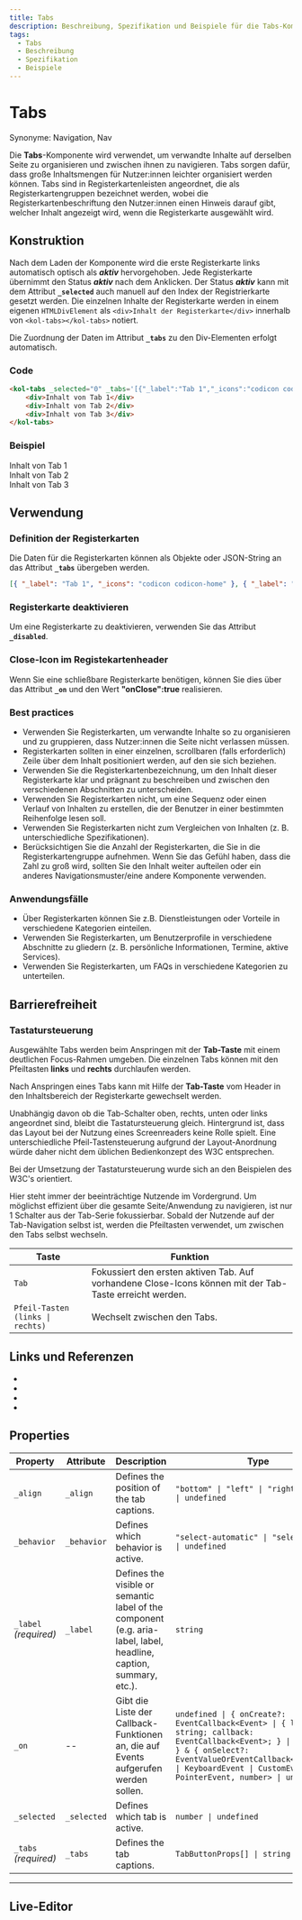 ```yaml
---
title: Tabs
description: Beschreibung, Spezifikation und Beispiele für die Tabs-Komponente.
tags:
  - Tabs
  - Beschreibung
  - Spezifikation
  - Beispiele
---
```



# Tabs

Synonyme: Navigation, Nav

Die **Tabs**-Komponente wird verwendet, um verwandte Inhalte auf derselben Seite zu organisieren und zwischen ihnen zu navigieren. Tabs sorgen dafür, dass große Inhaltsmengen für Nutzer:innen leichter organisiert werden können. Tabs sind in Registerkartenleisten angeordnet, die als Registerkartengruppen bezeichnet werden, wobei die Registerkartenbeschriftung den Nutzer:innen einen Hinweis darauf gibt, welcher Inhalt angezeigt wird, wenn die Registerkarte ausgewählt wird.

## Konstruktion

Nach dem Laden der Komponente wird die erste Registerkarte links automatisch optisch als **_aktiv_** hervorgehoben. Jede Registerkarte übernimmt den Status **_aktiv_** nach dem Anklicken. Der Status **_aktiv_** kann mit dem Attribut **`_selected`** auch manuell auf den Index der Registrierkarte gesetzt werden.
Die einzelnen Inhalte der Registerkarte werden in einem eigenen `HTMLDivElement` als `<div>Inhalt der Registerkarte</div>` innerhalb von `<kol-tabs></kol-tabs>` notiert.

Die Zuordnung der Daten im Attribut **`_tabs`** zu den Div-Elementen erfolgt automatisch.

### Code

```html
<kol-tabs _selected="0" _tabs='[{"_label":"Tab 1","_icons":"codicon codicon-home"},{"_label":"Tab 2", "_on": {"onClose": true}},{"_label":"Tab 3"}]'>
	<div>Inhalt von Tab 1</div>
	<div>Inhalt von Tab 2</div>
	<div>Inhalt von Tab 3</div>
</kol-tabs>
```

### Beispiel

<kol-tabs _selected="0" _tabs='[{"_label":"Tab 1","_icons":"codicon codicon-home"},{"_label":"Tab 2", "_on": {"onClose": true}},{"_label":"Tab 3"}]'>
	<div>Inhalt von Tab 1</div>
	<div>Inhalt von Tab 2</div>
	<div>Inhalt von Tab 3</div>
</kol-tabs>

## Verwendung

### Definition der Registerkarten

Die Daten für die Registerkarten können als Objekte oder JSON-String an das Attribut **`_tabs`** übergeben werden.

```json
[{ "_label": "Tab 1", "_icons": "codicon codicon-home" }, { "_label": "Tab 2", "_on": { "onClose": true } }, { "_label": "Tab 3" }]
```

### Registerkarte deaktivieren

Um eine Registerkarte zu deaktivieren, verwenden Sie das Attribut **`_disabled`**.

### Close-Icon im Registekartenheader

Wenn Sie eine schließbare Registerkarte benötigen, können Sie dies über das Attribut **`_on`** und den Wert **"onClose":true** realisieren.

### Best practices

- Verwenden Sie Registerkarten, um verwandte Inhalte so zu organisieren und zu gruppieren, dass Nutzer:innen die Seite nicht verlassen müssen.
- Registerkarten sollten in einer einzelnen, scrollbaren (falls erforderlich) Zeile über dem Inhalt positioniert werden, auf den sie sich beziehen.
- Verwenden Sie die Registerkartenbezeichnung, um den Inhalt dieser Registerkarte klar und prägnant zu beschreiben und zwischen den verschiedenen Abschnitten zu unterscheiden.
- Verwenden Sie Registerkarten nicht, um eine Sequenz oder einen Verlauf von Inhalten zu erstellen, die der Benutzer in einer bestimmten Reihenfolge lesen soll.
- Verwenden Sie Registerkarten nicht zum Vergleichen von Inhalten (z. B. unterschiedliche Spezifikationen).
- Berücksichtigen Sie die Anzahl der Registerkarten, die Sie in die Registerkartengruppe aufnehmen. Wenn Sie das Gefühl haben, dass die Zahl zu groß wird, sollten Sie den Inhalt weiter aufteilen oder ein anderes Navigationsmuster/eine andere Komponente verwenden.

### Anwendungsfälle

- Über Registerkarten können Sie z.B. Dienstleistungen oder Vorteile in verschiedene Kategorien einteilen.
- Verwenden Sie Registerkarten, um Benutzerprofile in verschiedene Abschnitte zu gliedern (z. B. persönliche Informationen, Termine, aktive Services).
- Verwenden Sie Registerkarten, um FAQs in verschiedene Kategorien zu unterteilen.

## Barrierefreiheit

### Tastatursteuerung

Ausgewählte Tabs werden beim Anspringen mit der **Tab-Taste** mit einem deutlichen Focus-Rahmen umgeben. Die einzelnen Tabs können mit den Pfeiltasten **links** und **rechts** durchlaufen werden.

Nach Anspringen eines Tabs kann mit Hilfe der **Tab-Taste** vom Header in den Inhaltsbereich der Registerkarte gewechselt werden.

Unabhängig davon ob die Tab-Schalter oben, rechts, unten oder links angeordnet sind, bleibt die Tastatursteuerung gleich. Hintergrund ist, dass das Layout bei der Nutzung eines Screenreaders keine Rolle spielt. Eine unterschiedliche Pfeil-Tastensteuerung aufgrund der Layout-Anordnung würde daher nicht dem üblichen Bedienkonzept des W3C entsprechen.

Bei der Umsetzung der Tastatursteuerung wurde sich an den Beispielen des W3C's orientiert.

Hier steht immer der beeinträchtige Nutzende im Vordergrund. Um möglichst effizient über die gesamte Seite/Anwendung zu navigieren, ist nur 1 Schalter aus der Tab-Serie fokussierbar. Sobald der Nutzende auf der Tab-Navigation selbst ist, werden die Pfeiltasten verwendet, um zwischen den Tabs selbst wechseln.

| Taste                            | Funktion                                                                                                |
| -------------------------------- | ------------------------------------------------------------------------------------------------------- |
| `Tab`                            | Fokussiert den ersten aktiven Tab. Auf vorhandene Close-Icons können mit der Tab-Taste erreicht werden. |
| `Pfeil-Tasten (links \| rechts)` | Wechselt zwischen den Tabs.                                                                             |

## Links und Referenzen

- <kol-link _href="https://www.w3.org/WAI/ARIA/apg/example-index/tabs/tabs-manual.html" _target="_blank"></kol-link>
- <kol-link _href="https://developer.mozilla.org/en-US/docs/Web/Accessibility/ARIA/Roles/tab_role" _target="_blank"></kol-link>
- <kol-link _href="https://dequeuniversity.com/library/aria/tabpanel" _target="_blank"></kol-link>
- <kol-link _href="https://design-system.service.gov.uk/components/tabs/" _target="_blank"></kol-link>

<!-- Auto Generated Below -->

## Properties

| Property              | Attribute   | Description                                                                                                        | Type                                                                                                                                                                                                                                                     | Default     |
| --------------------- | ----------- | ------------------------------------------------------------------------------------------------------------------ | -------------------------------------------------------------------------------------------------------------------------------------------------------------------------------------------------------------------------------------------------------- | ----------- |
| `_align`              | `_align`    | Defines the position of the tab captions.                                                                          | `"bottom" \| "left" \| "right" \| "top" \| undefined`                                                                                                                                                                                                    | `'top'`     |
| `_behavior`           | `_behavior` | Defines which behavior is active.                                                                                  | `"select-automatic" \| "select-manual" \| undefined`                                                                                                                                                                                                     | `undefined` |
| `_label` _(required)_ | `_label`    | Defines the visible or semantic label of the component (e.g. aria-label, label, headline, caption, summary, etc.). | `string`                                                                                                                                                                                                                                                 | `undefined` |
| `_on`                 | --          | Gibt die Liste der Callback-Funktionen an, die auf Events aufgerufen werden sollen.                                | `undefined \| { onCreate?: EventCallback<Event> \| { label: string; callback: EventCallback<Event>; } \| undefined; } & { onSelect?: EventValueOrEventCallback<MouseEvent \| KeyboardEvent \| CustomEvent<any> \| PointerEvent, number> \| undefined; }` | `undefined` |
| `_selected`           | `_selected` | Defines which tab is active.                                                                                       | `number \| undefined`                                                                                                                                                                                                                                    | `0`         |
| `_tabs` _(required)_  | `_tabs`     | Defines the tab captions.                                                                                          | `TabButtonProps[] \| string`                                                                                                                                                                                                                             | `undefined` |

---

<ExampleLink component="tabs" />

## Live-Editor

<LiveEditorCompact component="tabs" />
